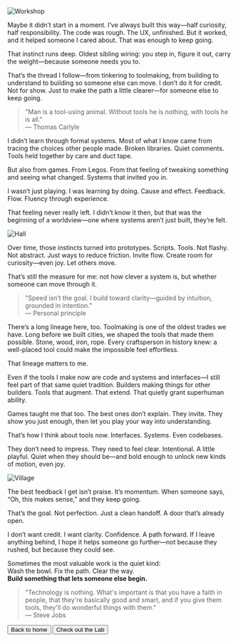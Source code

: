 
<Image src={workshopImage} alt="Workshop" />

Maybe it didn’t start in a moment. I’ve always built this way—half curiosity, half responsibility. The code was rough. The UX, unfinished. But it worked, and it helped someone I cared about. That was enough to keep going.

That instinct runs deep. Oldest sibling wiring: you step in, figure it out, carry the weight—because someone needs you to.

That’s the thread I follow—from tinkering to toolmaking, from building to understand to building so someone else can move. I don’t do it for credit. Not for show. Just to make the path a little clearer—for someone else to keep going.

> "Man is a tool-using animal. Without tools he is nothing, with tools he is all."  
> <span className="text-muted-foreground text-xs font-mono">— Thomas Carlyle</span>

I didn’t learn through formal systems. Most of what I know came from tracing the choices other people made. Broken libraries. Quiet comments. Tools held together by care and duct tape.

But also from games. From Legos. From that feeling of tweaking something and seeing what changed. Systems that invited you in.

I wasn’t just playing. I was learning by doing. Cause and effect. Feedback. Flow. Fluency through experience.

That feeling never really left. I didn’t know it then, but that was the beginning of a worldview—one where systems aren’t just built, they’re felt.

<Image src={hallImage} alt="Hall" />

Over time, those instincts turned into prototypes. Scripts. Tools. Not flashy. Not abstract. Just ways to reduce friction. Invite flow. Create room for curiosity—even joy. Let others move.

That’s still the measure for me: not how clever a system is, but whether someone can move through it.

> "Speed isn’t the goal. I build toward clarity—guided by intuition, grounded in intention."  
> <span className="text-muted-foreground text-xs font-mono">— Personal principle</span>

There’s a long lineage here, too. Toolmaking is one of the oldest trades we have. Long before we built cities, we shaped the tools that made them possible. Stone, wood, iron, rope. Every craftsperson in history knew: a well-placed tool could make the impossible feel effortless.

That lineage matters to me.

Even if the tools I make now are code and systems and interfaces—I still feel part of that same quiet tradition. Builders making things for other builders. Tools that augment. That extend. That quietly grant superhuman ability.

Games taught me that too. The best ones don’t explain. They invite. They show you just enough, then let you play your way into understanding.

That’s how I think about tools now. Interfaces. Systems. Even codebases.

They don’t need to impress. They need to feel clear. Intentional. A little playful. Quiet when they should be—and bold enough to unlock new kinds of motion, even joy.

<Image src={villageImage} alt="Village" />

The best feedback I get isn’t praise. It’s momentum. When someone says, “Oh, this makes sense,” and they keep going.

That’s the goal. Not perfection. Just a clean handoff. A door that’s already open.

I don’t want credit. I want clarity. Confidence. A path forward. If I leave anything behind, I hope it helps someone go further—not because they rushed, but because they could see.

Sometimes the most valuable work is the quiet kind:  
Wash the bowl. Fix the path. Clear the way.  
**Build something that lets someone else begin.**

> "Technology is nothing. What's important is that you have a faith in people, that they're basically good and smart, and if you give them tools, they'll do wonderful things with them."  
> <span className="text-muted-foreground text-xs font-mono">— Steve Jobs</span>

<div className="flex flex-col not-prose gap-4 mt-12">
  <Flicker />
  <div className="flex justify-between">
    <Button variant="outline" size="sm" asChild>
      <Link href="/" className="text-muted-foreground">
        <ArrowLeftIcon className="size-3" />
        Back to home
      </Link>
    </Button>
    <Button variant="outline" size="sm" asChild>
      <Link href="/lab" className="text-muted-foreground">
        Check out the Lab
        <ArrowRightIcon className="size-3" />
      </Link>
    </Button>
  </div>
</div>
